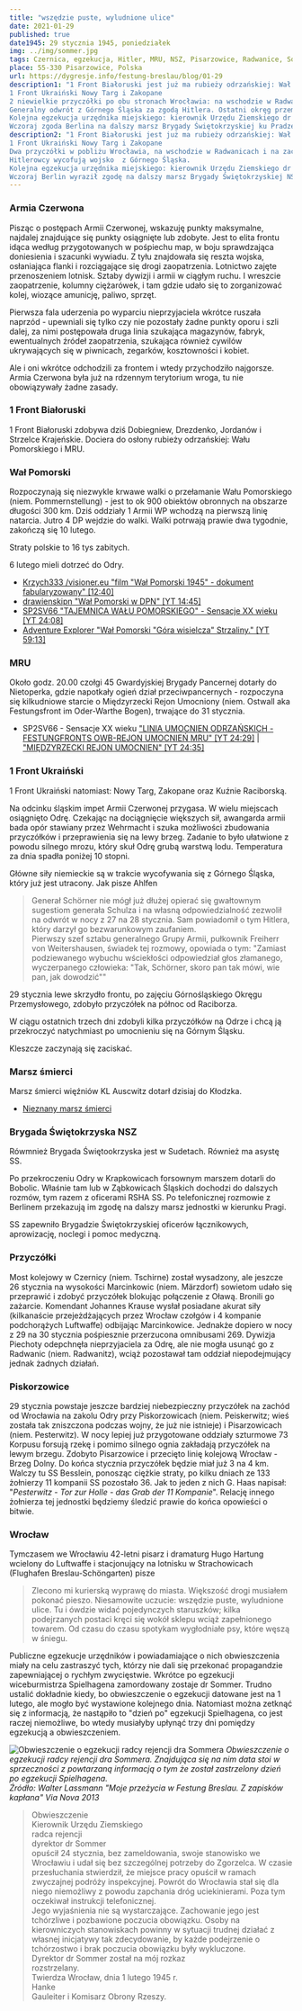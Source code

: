 ```yaml
---
title: "wszędzie puste, wyludnione ulice"
date: 2021-01-29
published: true
date1945: 29 stycznia 1945, poniedziałek
img: ../img/sommer.jpg
tags: Czernica, egzekucja, Hitler, MRU, NSZ, Pisarzowice, Radwanice, Sommer, Wał Pomorski
place: 55-330 Pisarzowice, Polska
url: https://dygresje.info/festung-breslau/blog/01-29
description1: "1 Front Białoruski jest już ma rubieży odrzańskiej: Wał Pomorski (1 Armia WP) i MRU.
1 Front Ukraiński Nowy Targ i Zakopane
2 niewielkie przyczółki po obu stronach Wrocławia: na wschodzie w Radwanicach, na zachodzie w Piskorzowicach. Będą angażowały całą uwagę dowództwa Twierdzy.
Generalny odwrót z Górnego Śląska za zgodą Hitlera. Ostatni okręg przemysłowy jest już stracony, trzeba ratować dywizje.
Kolejna egzekucja urzędnika miejskiego: kierownik Urzędu Ziemskiego dr Sommer. Trudno ustalić kiedy.
Wczoraj zgoda Berlina na dalszy marsz Brygady Świętokrzyskiej ku Pradze. Opieka i wszelka pomoc ze strony SS zapewnione. Właśnie wyruszyli z Ząbkowic Śląskich."
description2: "1 Front Białoruski jest już ma rubieży odrzańskiej: Wał Pomorski i MRU.
1 Front Ukraiński Nowy Targ i Zakopane
Dwa przyczółki w pobliżu Wrocławia, na wschodzie w Radwanicach i na zachodzie w Piskorzowicach.
Hitlerowcy wycofują wojsko  z Górnego Śląska.
Kolejna egzekucja urzędnika miejskiego: kierownik Urzędu Ziemskiego dr Sommer.
Wczoraj Berlin wyraził zgodę na dalszy marsz Brygady Świętokrzyskiej NSZ ku Pradze. Pod opieką SS. Są teraz w Ząbkowicach Śląskich."
---
```


### Armia Czerwona

Pisząc o postępach Armii Czerwonej, wskazuję punkty maksymalne, najdalej znajdujące się punkty osiągnięte lub zdobyte. Jest to elita frontu idąca według przygotowanych w pośpiechu map, w boju sprawdzająca doniesienia i szacunki wywiadu. Z tyłu znajdowała się reszta wojska, osłaniająca flanki i rozciągające się drogi zaopatrzenia. Lotnictwo zajęte przenoszeniem lotnisk. Sztaby dywizji i armii w ciągłym ruchu. I wreszcie zaopatrzenie, kolumny ciężarówek, i tam gdzie udało się to zorganizować kolej, wiozące amunicję, paliwo, sprzęt.

Pierwsza fala uderzenia po wyparciu nieprzyjaciela wkrótce ruszała naprzód - upewniali się tylko czy nie pozostały żadne punkty oporu i szli dalej, za nimi postępowała druga linia szukająca magazynów, fabryk, ewentualnych źródeł zaopatrzenia, szukająca również cywilów ukrywających się w piwnicach, zegarków, kosztowności i kobiet.

Ale i oni wkrótce odchodzili za frontem i wtedy przychodziło najgorsze. Armia Czerwona była już na rdzennym terytorium wroga, tu nie obowiązywały żadne zasady.

### 1 Front Białoruski

1 Front Białoruski zdobywa dziś Dobiegniew, Drezdenko, Jordanów i Strzelce Krajeńskie. Dociera do osłony rubieży odrzańskiej: Wału Pomorskiego i MRU.

### Wał Pomorski

Rozpoczynają się niezwykle krwawe walki o przełamanie Wału Pomorskiego (niem. Pommernstellung) - jest to ok 900 obiektów obronnych na obszarze długości 300 km. Dziś oddziały 1 Armii WP wchodzą na pierwszą linię natarcia. Jutro 4 DP wejdzie do walki. Walki potrwają prawie dwa tygodnie, zakończą się 10 lutego.

Straty polskie to 16 tys zabitych.

6 lutego mieli dotrzeć do Odry.

- [Krzych333 /visioner.eu "film "Wał Pomorski 1945" - dokument fabularyzowany" [12:40]](https://www.youtube.com/watch?v=FXilRGaFSYk)
- [drawienskipn "Wał Pomorski w DPN" [YT 14:45]](https://www.youtube.com/watch?v=5u-SmsaY9n0)
- [SP2SV66 "TAJEMNICA WAŁU POMORSKIEGO" - Sensacje XX wieku [YT 24:08]](https://www.youtube.com/watch?v=I5FT5Y2AKOc)
- [Adventure Explorer "Wał Pomorski "Góra wisielcza" Strzaliny." [YT 59:13]](https://www.youtube.com/watch?v=q8WNXr0Iklg)

### MRU

Około godz. 20.00 czołgi 45 Gwardyjskiej Brygady Pancernej dotarły do Nietoperka, gdzie napotkały ogień dział przeciwpancernych - rozpoczyna się kilkudniowe starcie o Międzyrzecki Rejon Umocniony (niem. Ostwall aka Festungsfront im Oder-Warthe Bogen), trwające do 31 stycznia.

- SP2SV66 - Sensacje XX wieku ["LINIA UMOCNIEN ODRZAŃSKICH -FESTUNGFRONTS OWB-REJON UMOCNIEŃ MRU" [YT 24:29]](https://www.youtube.com/watch?v=7Qg24F0WgGs) | ["MIĘDZYRZECKI REJON UMOCNIEN" [YT 24:35]](https://www.youtube.com/watch?v=6vowsJ2sres)

### 1 Front Ukraiński

1 Front Ukraiński natomiast: Nowy Targ, Zakopane oraz Kuźnie Raciborską.

Na odcinku śląskim impet Armii Czerwonej przygasa. W wielu miejscach osiągnięto Odrę. Czekając na dociągnięcie większych sił, awangarda armii bada opór stawiany przez Wehrmacht i szuka możliwości zbudowania przyczółków i przeprawienia się na lewy brzeg. Zadanie to było ułatwione z powodu silnego mrozu, który skuł Odrę grubą warstwą lodu. Temperatura za dnia spadła poniżej 10 stopni.

Główne siły niemieckie są w trakcie wycofywania się z Górnego Śląska, który już jest utracony. Jak pisze Ahlfen
>Generał Schörner nie mógł już dłużej opierać się gwałtownym sugestiom generała Schulza i na własną odpowiedzialność zezwolił na odwrót w nocy z 27 na 28 stycznia. Sam powiadomił o tym Hitlera, który darzył go bezwarunkowym zaufaniem.<br />
>Pierwszy szef sztabu generalnego Grupy Armii, pułkownik Freiherr von Weitershausen, świadek tej rozmowy, opowiada o tym: "Zamiast podziewanego wybuchu wściekłości odpowiedział głos złamanego, wyczerpanego człowieka: "Tak, Schörner, skoro pan tak mówi, wie pan, jak dowodzić""

29 stycznia lewe skrzydło frontu, po zajęciu Górnośląskiego Okręgu Przemysłowego, zdobyło przyczółek na północ od Raciborza.

W ciągu ostatnich trzech dni zdobyli kilka przyczółków na Odrze i chcą ją przekroczyć natychmiast po umocnieniu się na Górnym Śląsku.

Kleszcze zaczynają się zaciskać.

### Marsz śmierci

Marsz śmierci więźniów KL Auscwitz dotarł dzisiaj do Kłodzka.

- [Nieznany marsz śmierci](https://www.dw.com/pl/nieznany-marsz-%C5%9Bmierci/a-56377939?)

### Brygada Świętokrzyska NSZ

Rówmnież Brygada Świętookrzyska jest w Sudetach. Również ma asystę SS.

Po przekroczeniu Odry w Krapkowicach forsownym marszem dotarli do Bobolic. Właśnie tam lub w Ząbkowicach Śląskich dochodzi do dalszych rozmów, tym razem z oficerami RSHA SS. Po telefonicznej rozmowie z Berlinem przekazują im zgodę na dalszy marsz jednostki w kierunku Pragi.

SS zapewniło Brygadzie Świętokrzyskiej oficerów łącznikowych, aprowizację, noclegi i pomoc medyczną.

### Przyczółki

Most kolejowy w Czernicy (niem. Tschirne) został wysadzony, ale jeszcze 26 stycznia na wysokości Marcinkowic (niem. Märzdorf) sowietom udało się przeprawić i zdobyć przyczółek blokując połączenie z Oławą. Bronili go zażarcie. Komendant Johannes Krause wysłał posiadane akurat siły (kilkanaście przejeżdżających przez Wrocław czołgów i 4 kompanie podchorążych Luftwaffe) odbijając Marcinkowice. Jednakże dopiero w nocy z 29 na 30 stycznia pośpiesznie przerzucona omnibusami 269. Dywizja Piechoty odepchnęła nieprzyjaciela za Odrę, ale nie mogła usunąć go z Radwanic (niem. Radwanitz), wciąż pozostawał tam oddział niepodejmujący jednak żadnych działań.

### Piskorzowice

29 stycznia powstaje jeszcze bardziej niebezpieczny przyczółek na zachód od Wrocławia na zakolu Odry przy Piskorzowicach (niem. Peiskerwitz; wieś została tak zniszczona podczas wojny, że już nie istnieje) i Pisarzowicach (niem. Pesterwitz). W nocy lepiej już przygotowane oddziały szturmowe 73 Korpusu forsują rzekę i pomimo silnego ognia zakładają przyczółek na lewym brzegu. Zdobyto Pisarzowice i przecięto linię kolejową Wrocław - Brzeg Dolny. Do końca stycznia przyczółek będzie miał już 3 na 4 km. Walczy tu SS Besslein, ponosząc ciężkie straty, po kilku dniach ze 133 żołnierzy 11 kompanii SS pozostało 36. Jak to jeden z nich G. Haas napisał: "*Pesterwitz - Tor zur Holle - das Grab der 11 Kompanie*". Relację innego żołnierza tej jednostki będziemy śledzić prawie do końca opowieści o bitwie.

### Wrocław

Tymczasem we Wrocławiu 42-letni pisarz i dramaturg Hugo Hartung wcielony do Luftwaffe i stacjonujący na lotnisku w Strachowicach (Flughafen Breslau-Schöngarten) pisze
>Zlecono mi kurierską wyprawę do miasta. Większość drogi musiałem pokonać pieszo. Niesamowite uczucie: wszędzie puste, wyludnione ulice. Tu i ówdzie widać pojedynczych staruszków; kilka podejrzanych postaci kręci się wokół sklepu wciąż zapełnionego towarem. Od czasu do czasu spotykam wygłodniałe psy, które węszą w śniegu.

Publiczne egzekucje urzędników i powiadamiające o nich obwieszczenia miały na celu zastraszyć tych, którzy nie dali się przekonać propagandzie zapewniającej o rychłym zwycięstwie. Wkrótce po egzekucji wiceburmistrza Spielhagena zamordowany zostaje dr Sommer. Trudno ustalić dokładnie kiedy, bo obwieszczenie o egzekucji datowane jest na 1 lutego, ale mogło być wystawione kolejnego dnia. Natomiast można zetknąć się z informacją, że nastąpiło to "dzień po" egzekucji Spielhagena, co jest raczej niemożliwe, bo wtedy musiałyby upłynąć trzy dni pomiędzy egzekucją a obwieszczeniem.

![Obwieszczenie o egzekucji radcy rejencji dra Sommera](../img/sommer.jpg)
*Obwieszczenie o egzekucji radcy rejencji dra Sommera. Znajdująca się na nim data stoi w sprzeczności z powtarzaną informacją o tym że został zastrzelony dzień po egzekucji Spielhagena.<br />
Źródło: Walter Lassmann "Moje przeżycia w Festung Breslau. Z zapisków kapłana" Via Nova 2013*

>Obwieszczenie<br />
>Kierownik Urzędu Ziemskiego<br />
>radca rejencji<br />
>dyrektor dr Sommer<br />
>opuścił 24 stycznia, bez zameldowania, swoje stanowisko we Wrocławiu i udał się bez szczególnej potrzeby do Zgorzelca. W czasie przesłuchania stwierdził, że miejsce pracy opuścił w ramach zwyczajnej podróży inspekcyjnej. Powrót do Wrocławia stał się dla niego niemożliwy z powodu zapchania dróg uciekinierami. Poza tym oczekiwał instrukcji telefonicznej.<br />
>Jego wyjaśnienia nie są wystarczające. Zachowanie jego jest tchórzliwe i pozbawione poczucia obowiązku. Osoby na kierowniczych stanowiskach powinny w sytuacji trudnej działać z własnej inicjatywy tak zdecydowanie, by każde podejrzenie o tchórzostwo i brak poczucia obowiązku były wykluczone.<br />
>Dyrektor dr Sommer został na mój rozkaz<br />
>rozstrzelany.<br />
>Twierdza Wrocław, dnia 1 lutego 1945 r.<br />
>Hanke<br />
>Gauleiter i Komisarz Obrony Rzeszy.
